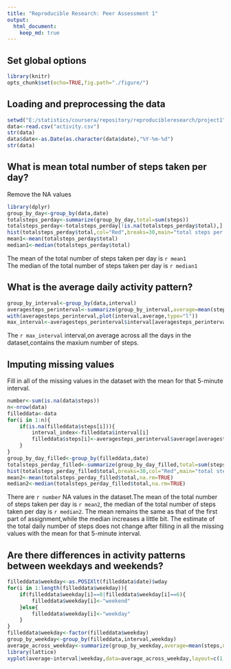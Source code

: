 ---
title: "Reproducible Research: Peer Assessment 1"
output: 
  html_document:
    keep_md: true
---

## Set global options
```{r,echo=TRUE}
library(knitr)
opts_chunk$set(echo=TRUE,fig.path="./figure/")
```

## Loading and preprocessing the data
```{r}
setwd("E:/statistics/coursera/repository/reproducibleresearch/project1")
data<-read.csv("activity.csv")
str(data)
data$date<-as.Date(as.character(data$date),"%Y-%m-%d")
str(data)
```

## What is mean total number of steps taken per day?
Remove the NA values
```{r}
library(dplyr)
group_by_day<-group_by(data,date)
totalsteps_perday<-summarize(group_by_day,total=sum(steps))
totalsteps_perday<-totalsteps_perday[!is.na(totalsteps_perday$total),]
hist(totalsteps_perday$total,col="Red",breaks=30,main="total steps per day",xlab="total steps per day")
mean1<-mean(totalsteps_perday$total)
median1<-median(totalsteps_perday$total)
```
The mean of the total number of steps taken per day is `r mean1`  
The median of the total number of steps taken per day is `r median1`

## What is the average daily activity pattern?
```{r}
group_by_interval<-group_by(data,interval)
averagesteps_perinterval<-summarize(group_by_interval,average=mean(steps,na.rm=TRUE))
with(averagesteps_perinterval,plot(interval,average,type="l"))
max_interval<-averagesteps_perinterval$interval[averagesteps_perinterval$average==max(averagesteps_perinterval$average)]
```
The `r max_interval` interval,on average across all the days in the dataset,contains the maxium number of steps.

## Imputing missing values
Fill in all of the missing values in the dataset with the mean for that 5-minute interval.
```{r}
number<-sum(is.na(data$steps))
n<-nrow(data)
filleddata<-data
for(i in 1:n){
    if(is.na(filleddata$steps[i])){
        interval_index<-filleddata$interval[i]
        filleddata$steps[i]<-averagesteps_perinterval$average[averagesteps_perinterval$interval==interval_index]
    }
}
group_by_day_filled<-group_by(filleddata,date)
totalsteps_perday_filled<-summarize(group_by_day_filled,total=sum(steps,na.rm=TRUE))
hist(totalsteps_perday_filled$total,breaks=30,col="Red",main="total steps per day for the filled dataset",xlab="total steps per day")
mean2<-mean(totalsteps_perday_filled$total,na.rm=TRUE)
median2<-median(totalsteps_perday_filled$total,na.rm=TRUE)
```
There are `r number` NA values in the dataset.The mean of the total number of steps taken per day is `r mean2`, the median of the total number of steps taken per day is `r median2`. The mean remains the same as that of the first part of assignment,while the median increases a little bit. The estimate of the total daily number of steps does not change after filling in all the missing values with the mean for that 5-minute interval.

## Are there differences in activity patterns between weekdays and weekends?
```{r}
filleddata$weekday<-as.POSIXlt(filleddata$date)$wday
for(i in 1:length(filleddata$weekday)){
    if(filleddata$weekday[i]==0|filleddata$weekday[i]==6){
        filleddata$weekday[i]<-"weekend"
    }else{
        filleddata$weekday[i]<-"weekday"
    }
}
filleddata$weekday<-factor(filleddata$weekday)
group_by_weekday<-group_by(filleddata,interval,weekday)
average_across_weekday<-summarize(group_by_weekday,average=mean(steps,na.rm=TRUE))
library(lattice)
xyplot(average~interval|weekday,data=average_across_weekday,layout=c(1,2),type="l")
```
